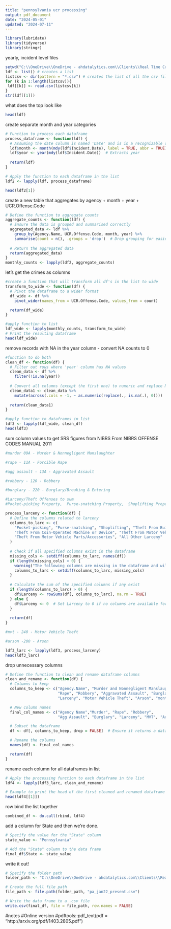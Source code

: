 ---
title: "pennsylvania ucr processing"
output: pdf_document
date: "2024-05-01"
updated: "2024-07-11"
---
```{r}
library(lubridate)
library(tidyverse)
library(stringr)
```
yearly, incident level files
```{r}
setwd("C:\\OneDrive\\OneDrive - ahdatalytics.com\\Clients\\Real Time Crime Index\\Open Source Data\\Pennsylvania\\State UCR")
ldf <- list() # creates a list
listcsv <- dir(pattern = "*.csv") # creates the list of all the csv files in the directory
for (k in 1:length(listcsv)){
 ldf[[k]] <- read.csv(listcsv[k])
}
str(ldf[[1]]) 
```
what does the top look like
```{r}
head(ldf)
```
create separate month and year categories
```{r}
# Function to process each dataframe
process_dataframe <- function(ldf) {
  # Assuming the date column is named 'Date' and is in a recognizable date format
  ldf$month <- month(mdy(ldf$Incident.Date), label = TRUE, abbr = TRUE)  # Extracts month and uses abbreviation
  ldf$year <- year(mdy(ldf$Incident.Date))  # Extracts year
  
  return(ldf)
}

# Apply the function to each dataframe in the list
ldf2 <- lapply(ldf, process_dataframe)

head(ldf2[1])
```
create a new table that aggregates by agency + month + year + UCR.Offense.Code
```{r}
# Define the function to aggregate counts
aggregate_counts <- function(ldf) {
  # Ensure the data is grouped and summarised correctly
  aggregated_data <- ldf %>%
    group_by(Agency.Name, UCR.Offense.Code, month, year) %>%
    summarise(count = n(), .groups = 'drop')  # Drop grouping for easier use later
  
  # Return the aggregated data
  return(aggregated_data)
}
monthly_counts <- lapply(ldf2, aggregate_counts)
```

let's get the crimes as columns
```{r}
#create a function that will transform all df's in the list to wide
transform_to_wide <- function(df) {
  # Pivot the dataframe to a wider format
  df_wide <- df %>%
    pivot_wider(names_from = UCR.Offense.Code, values_from = count)

  return(df_wide)
}

#apply function to list
ldf_wide <- lapply(monthly_counts, transform_to_wide)
# Print the resulting dataframe
head(ldf_wide)
```
remove records with NA in the year column - convert NA counts to 0
```{r}
#function to do both
clean_df <- function(df) {
  # Filter out rows where 'year' column has NA values
  clean_data <- df %>%
    filter(!is.na(year))
  
  # Convert all columns (except the first one) to numeric and replace NA with 0
  clean_data1 <- clean_data %>%
    mutate(across(.cols = -1, ~ as.numeric(replace(., is.na(.), 0))))
  
  return(clean_data1)
}

#apply function to dataframes in list
ldf3 <- lapply(ldf_wide, clean_df)
head(ldf3)

```
sum column values to get SRS figures from NIBRS
From NIBRS OFFENSE CODES MANUAL 2011
```{r}
#murder 09A - Murder & Nonnegligent Manslaughter

#rape - 11A - Forcible Rape

#agg assault - 13A - Aggravated Assault

#robbery - 120 - Robbery

#burglary - 220 - Burglary/Breaking & Entering

#Larceny/Theft Offenses to sum
#Pocket-picking Property,  Purse-snatching Property,  Shoplifting Property,  Theft From Building Property,  Theft From Coin-Operated Machine or Device Property,  Theft From Motor Vehicle Property,  Theft of Motor Vehicle Parts or Accessories Property,All Other Larceny Property

process_larceny <- function(df) {
  # Define the columns related to larceny
  columns_to_larc <- c(
    "Pocket-picking", "Purse-snatching", "Shoplifting", "Theft From Building",
    "Theft From Coin-Operated Machine or Device", "Theft From Motor Vehicle",
    "Theft From Motor Vehicle Parts/Accessories", "All Other Larceny"
  )
  
  # Check if all specified columns exist in the dataframe
  missing_cols <- setdiff(columns_to_larc, names(df))
  if (length(missing_cols) > 0) {
    warning("The following columns are missing in the dataframe and will be excluded from the sum: ", paste(missing_cols, collapse=", "))
    columns_to_larc <- setdiff(columns_to_larc, missing_cols)
  }
  
  # Calculate the sum of the specified columns if any exist
  if (length(columns_to_larc) > 0) {
    df$Larceny <- rowSums(df[, columns_to_larc], na.rm = TRUE)
  } else {
    df$Larceny <- 0  # Set Larceny to 0 if no columns are available for summing
  }
  
  return(df)
}

#mvt - 240 - Motor Vehicle Theft

#arson -200 - Arson

ldf3_larc <- lapply(ldf3, process_larceny)
head(ldf3_larc)
```
drop unnecessary columns
```{r}
# Define the function to clean and rename dataframe columns
clean_and_rename <- function(df) {
  # Columns to keep
  columns_to_keep <- c("Agency.Name", "Murder and Nonnegligent Manslaughter",
                       "Rape", "Robbery", "Aggravated Assault", "Burglary/Breaking and Entering",
                       "Larceny", "Motor Vehicle Theft", "Arson", "month", "year")

  # New column names
  final_col_names <- c("Agency Name","Murder", "Rape", "Robbery",
                       "Agg Assault", "Burglary", "Larceny", "MVT", "Arson", "Month", "Year")

  # Subset the dataframe
  df <- df[, columns_to_keep, drop = FALSE]  # Ensure it returns a dataframe even if only one column

  # Rename the columns
  names(df) <- final_col_names

  return(df)
}
```
rename each column for all dataframes in list
```{r}
# Apply the processing function to each dataframe in the list
ldf4 <- lapply(ldf3_larc, clean_and_rename)

# Example to print the head of the first cleaned and renamed dataframe
head(ldf4[[1]])
```





row bind the list together
```{r}
combined_df <- do.call(rbind, ldf4)

```


add a column for State and then we're done.
```{r}
# Specify the value for the "State" column
state_value <- "Pennsylvania"

# Add the "State" column to the data frame
final_df$State <- state_value
```
write it out!
```{r}
# Specify the folder path
folder_path <- "C:\\OneDrive\\OneDrive - ahdatalytics.com\\Clients\\Real Time Crime Index\\Open Source Data\\Pennsylvania\\Formatted Data"

# Create the full file path
file_path <- file.path(folder_path, "pa_jan22_present.csv")

# Write the data frame to a .csv file
write.csv(final_df, file = file_path, row.names = FALSE)
```




#notes
#Online version
#pdftools::pdf_text(pdf = "http://arxiv.org/pdf/1403.2805.pdf")
